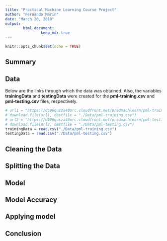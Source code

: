 ```yaml
---
title: "Practical Machine Learning Course Project"
author: "Fernando Marin"
date: "March 20, 2018"
output: 
        html_document:
                keep_md: true
---
```


```r
knitr::opts_chunk$set(echo = TRUE)
```

## Summary



## Data

Below are the links through which the data was obtained. Also, the variables **trainingData** and **testingData** were created for the **pml-training.csv** and **pml-testing.csv** files, respectively. 

```r
# url1 = "https://d396qusza40orc.cloudfront.net/predmachlearn/pml-training.csv"
# download.file(url1, destfile = "./Data/pml-training.csv")
# url2 = "https://d396qusza40orc.cloudfront.net/predmachlearn/pml-testing.csv"
# download.file(url2, destfile = "./Data/pml-testing.csv")
trainingData = read.csv("./Data/pml-training.csv")
testingData = read.csv("./Data/pml-testing.csv")

```

## Cleaning the Data



## Splitting the Data



## Model



## Model Accuracy




## Applying model



## Conclusion



